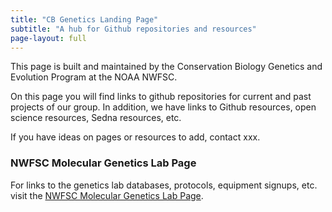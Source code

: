 ```yaml
---
title: "CB Genetics Landing Page"
subtitle: "A hub for Github repositories and resources"
page-layout: full
---
```


This page is built and maintained by the Conservation Biology Genetics and Evolution Program at the NOAA NWFSC.



On this page you will find links to github repositories for current and past projects of our group. In addition, we have links to Github resources, open science resources, Sedna resources, etc.

If you have ideas on pages or resources to add, contact xxx.



### NWFSC Molecular Genetics Lab Page

For links to the genetics lab databases, protocols, equipment signups, etc. visit the [NWFSC Molecular Genetics Lab Page](https://sites.google.com/noaa.gov/moleculargeneticslab/home).